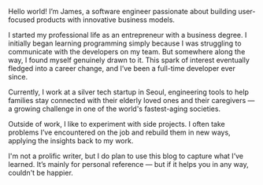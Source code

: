 Hello world! I’m James, a software engineer passionate about building user-focused products with innovative business models.

I started my professional life as an entrepreneur with a business degree.
I initially began learning programming simply because I was struggling to communicate with the developers on my team.
But somewhere along the way, I found myself genuinely drawn to it.
This spark of interest eventually fledged into a career change, and I’ve been a full-time developer ever since.

Currently, I work at a silver tech startup in Seoul, engineering tools to help families stay connected with their elderly loved ones and their caregivers — a growing challenge in one of the world's fastest-aging societies.

Outside of work, I like to experiment with side projects. I often take problems I’ve encountered on the job and rebuild them in new ways, applying the insights back to my work.

I'm not a prolific writer, but I do plan to use this blog to capture what I’ve learned. It’s mainly for personal reference — but if it helps you in any way, couldn't be happier.
